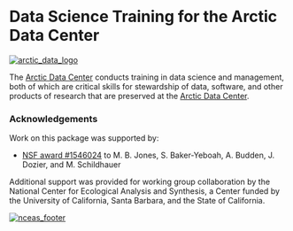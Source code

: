 <br>

# Data Science Training for the Arctic Data Center

[![arctic_data_logo](./arctic-data-center.png)](https://arcticdata.io)
<br>

The [Arctic Data Center](https://arcticdata.io) conducts training in data science and management,
both of which are critical skills for stewardship of data, software, and other
products of research that are preserved at the [Arctic Data Center](https://arcticdata.io).


### Acknowledgements
Work on this package was supported by:

- [NSF award #1546024](http://www.nsf.gov/awardsearch/showAward?AWD_ID=1546024) to M. B. Jones, S. Baker-Yeboah, A. Budden, J. Dozier, and M. Schildhauer

Additional support was provided for working group collaboration by the National Center for Ecological Analysis and Synthesis, a Center funded by the University of California, Santa Barbara, and the State of California.

[![nceas_footer](https://www.nceas.ucsb.edu/files/newLogo_0.png)](http://www.nceas.ucsb.edu)
